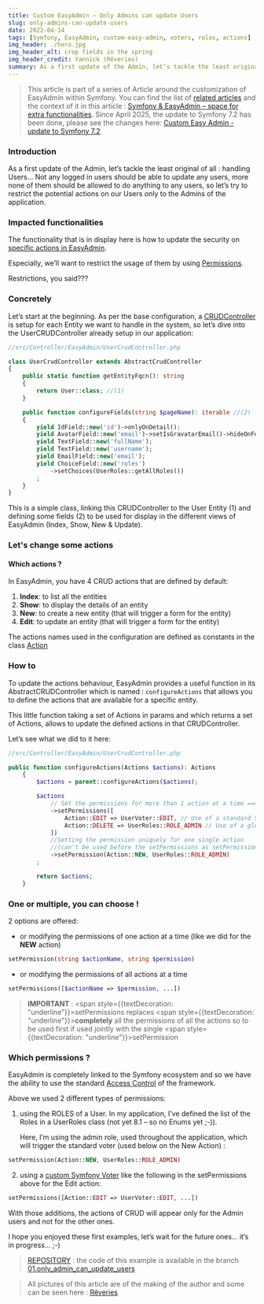 ```yaml
---
title: Custom EasyAdmin – Only Admins can update Users
slug: only-admins-can-update-users
date: 2022-04-14
tags: [Symfony, EasyAdmin, custom-easy-admin, voters, roles, actions]
img_header: ./hero.jpg
img_header_alt: crop fields in the spring
img_header_credit: Yannick (Rêveries)
summary: As a first update of the Admin, let’s tackle the least original of all... handling Users… Not any logged in users should be able to update any users, more none of them should be allowed to do anything to any users, so let’s try to restrict the potential actions on our Users only to the Admins of the application.
---
```



> This article is part of a series of Article around the customization of EasyAdmin within Symfony. You can find the list of [related articles](/blog/tag/custom-easy-admin) and the context of it in this article : [Symfony & EasyAdmin – space for extra functionalities](/blog/2022/ymfony-easyadmin-space-for-extra-functionalities). Since April 2025, the update to Symfony 7.2 has been done, please see the changes here: [Custom Easy Admin - update to Symfony 7.2](/blog/2025/custom-easy-admin-update-to-symfony-7-2)

### Introduction

As a first update of the Admin, let’s tackle the least original of all : handling Users… Not any logged in users should be able to update any users, more none of them should be allowed to do anything to any users, so let’s try to restrict the potential actions on our Users only to the Admins of the application.

### Impacted functionalities

The functionality that is in display here is how to update the security on [specific actions in EasyAdmin](https://symfony.com/bundles/EasyAdminBundle/current/actions.html).

Especially, we’ll want to restrict the usage of them by using [Permissions](https://symfony.com/bundles/EasyAdminBundle/current/actions.html#restricting-actions).

<BlogImage src="2022/only-admins-can-update-users/natura.jpg" alt="Natura 2000 in Gembloux" />

<p style={{textAlign: "center", marginTop: "-25px", color: "#777"}}>Restrictions, you said???</p>

### Concretely

Let’s start at the beginning. As per the base configuration, a [CRUDController](https://symfony.com/doc/current/EasyAdminBundle/crud.html) is setup for each Entity we want to handle in the system, so let’s dive into the UserCRUDController already setup in our application:

```php
//src/Controller/EasyAdmin/UserCrudController.php

class UserCrudController extends AbstractCrudController
{
    public static function getEntityFqcn(): string
    {
        return User::class; //(1)
    }

    public function configureFields(string $pageName): iterable //(2)
    {
        yield IdField::new('id')->onlyOnDetail();
        yield AvatarField::new('email')->setIsGravatarEmail()->hideOnForm();
        yield TextField::new('fullName');
        yield TextField::new('username');
        yield EmailField::new('email');
        yield ChoiceField::new('roles')
            ->setChoices(UserRoles::getAllRoles())
        ;
    }
}
```

This is a simple class, linking this CRUDController to the User Entity (1) and defining some fields (2) to be used for display in the different views of EasyAdmin (Index, Show, New & Update).

### Let's change some actions

#### Which actions ?

In EasyAdmin, you have 4 CRUD actions that are defined by default:

1. **Index**: to list all the entities
2. **Show**: to display the details of an entity
3. **New**: to create a new entity (that will trigger a form for the entity)
4. **Edit**: to update an entity (that will trigger a form for the entity)

The actions names used in the configuration are defined as constants in the class [Action](https://github.com/EasyCorp/EasyAdminBundle/blob/4.x/src/Config/Action.php)

### How to

To update the actions behaviour, EasyAdmin provides a useful function in its AbstractCRUDController which is named : `configureActions` that allows you to define the actions that are available for a specific entity.

This little function taking a set of Actions in params and which returns a set of Actions, allows to update the defined actions in that CRUDController.

Let’s see what we did to it here:

```php
//src/Controller/EasyAdmin/UserCrudController.php

public function configureActions(Actions $actions): Actions
    {
        $actions = parent::configureActions($actions);

        $actions
            // Set the permissions for more than 1 action at a time ==> overwrites all the existing permissions
            ->setPermissions([
                Action::EDIT => UserVoter::EDIT, // Use of a standard Symfony Voter
                Action::DELETE => UserRoles::ROLE_ADMIN // Use of a global Symfony Role
            ])
            //Setting the permission uniquely for one single action
            //(can't be used before the setPermissions as setPermissions - above - overwrites everything)
            ->setPermission(Action::NEW, UserRoles::ROLE_ADMIN)
        ;

        return $actions;
    }
```

### One or multiple, you can choose !

2 options are offered:

- or modifying the permissions of one action at a time (like we did for the **NEW** action)

```php
setPermission(string $actionName, string $permission)
```

- or modifying the permissions of all actions at a time

```php
setPermissions([$actionName => $permission, ...])
```

> <span>**IMPORTANT**</span> : <span style={{textDecoration: "underline"}}>setPermissions</span> replaces <span style={{textDecoration: "underline"}}>**completely**</span> all the permissions of all the actions so to be used first if used jointly with the single <span style={{textDecoration: "underline"}}>setPermission</span>

### Which permissions ?

EasyAdmin is completely linked to the Symfony ecosystem and so we have the ability to use the standard [Access Control](https://symfony.com/doc/current/security.html#access-control-authorization) of the framework.

Above we used 2 different types of permissions:

1. using the ROLES of a User. In my application, I’ve defined the list of the Roles in a UserRoles class (not yet 8.1 – so no Enums yet ;-)).

   Here, I’m using the admin role, used throughout the application, which will trigger the standard voter (used below on the New Action) :

```php
setPermission(Action::NEW, UserRoles::ROLE_ADMIN)
```

2. using a [custom Symfony Voter](https://symfony.com/doc/current/security/voters.html) like the following in the setPermissions above for the Edit action:

```php
setPermissions([Action::EDIT => UserVoter::EDIT, ...])
```

With those additions, the actions of CRUD will appear only for the Admin users and not for the other ones.

I hope you enjoyed these first examples, let’s wait for the future ones… it’s in progress… ;-)

> [REPOSITORY](https://github.com/yalit/custom-easy-admin) : the code of this example is available in the branch [01.only_admin_can_update_users](https://github.com/yalit/custom-easy-admin/blob/01.only_admin_can_update_users/src/Controller/EasyAdmin/PostCrudController.php)

> All pictures of this article are of the making of the author and some can be seen here : [Rêveries](/reveries)

